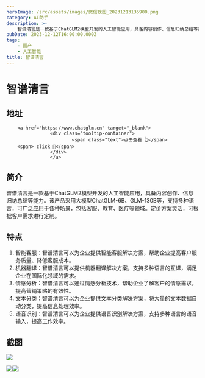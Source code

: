 ```yaml
---
heroImage: /src/assets/images/微信截图_20231213135900.png
category: AI助手
description: >-
    智谱清言是一款基于ChatGLM2模型开发的人工智能应用，具备内容创作、信息归纳总结等能力。该产品采用大模型ChatGLM-6B、GLM-130B等，支持多种语言，可广泛应用于各种场景，包括客服、教育、医疗等领域。定价方案灵活，可根据客户需求进行定制。
pubDate: 2023-12-12T16:00:00.000Z
tags:
    - 国产
    - 人工智能
title: 智谱清言
---
```


# 智谱清言

## 地址

        <a href="https://www.chatglm.cn" target="_blank">
                    <div class="tooltip-container">
                            <span class="text">点击查看 👆</span>
        <span> click 👋</span>
                    </div>
                    </a>
## 简介

智谱清言是一款基于ChatGLM2模型开发的人工智能应用，具备内容创作、信息归纳总结等能力。该产品采用大模型ChatGLM-6B、GLM-130B等，支持多种语言，可广泛应用于各种场景，包括客服、教育、医疗等领域。定价方案灵活，可根据客户需求进行定制。

## 特点

1. 智能客服：智谱清言可以为企业提供智能客服解决方案，帮助企业提高客户服务质量、降低客服成本。
2. 机器翻译：智谱清言可以提供机器翻译解决方案，支持多种语言的互译，满足企业在国际化领域的需求。
3. 情感分析：智谱清言可以通过情感分析技术，帮助企业了解客户的情感需求，提高营销策略的有效性。
4. 文本分类：智谱清言可以为企业提供文本分类解决方案，将大量的文本数据自动分类，提高信息处理效率。
5. 语音识别：智谱清言可以为企业提供语音识别解决方案，支持多种语言的语音输入，提高工作效率。

## 截图

![](/src/assets/images/微信截图_20231213135528.png)

![](/src/assets/images/微信截图_20231213135534.png)![](/src/assets/images/微信截图_20231213135540.png)
